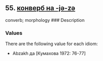 ## 55. <a href =  'https://agricolamz.github.io/The_Circassian_Isoglosses_Database/55.html'>конверб на -jə-zə</a>
converb; morphology
### Description



### Values
There are the following value for each idiom:

* Abzakh  да [Кумахова 1972: 76-77] 

